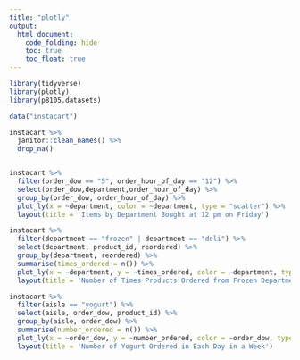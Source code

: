 ```yaml
---
title: "plotly"
output: 
  html_document:
    code_folding: hide
    toc: true
    toc_float: true
---
```


```r
library(tidyverse)
library(plotly)
library(p8105.datasets)
```

```r

data("instacart")

instacart %>% 
  janitor::clean_names() %>% 
  drop_na()


instacart %>% 
  filter(order_dow == "5", order_hour_of_day == "12") %>% 
  select(order_dow,department,order_hour_of_day) %>% 
  group_by(order_dow, order_hour_of_day) %>%
  plot_ly(x = ~department, color = ~department, type = "scatter") %>%
  layout(title = 'Items by Department Bought at 12 pm on Friday')

instacart %>% 
  filter(department == "frozen" | department == "deli") %>% 
  select(department, product_id, reordered) %>% 
  group_by(department, reordered) %>%
  summarise(times_ordered = n()) %>%
  plot_ly(x = ~department, y = ~times_ordered, color = ~department, type = "box") %>%
  layout(title = 'Number of Times Products Ordered from Frozen Department and Deli Department')

instacart %>%
  filter(aisle == "yogurt") %>% 
  select(aisle, order_dow, product_id) %>% 
  group_by(aisle, order_dow) %>%
  summarise(number_ordered = n()) %>%
  plot_ly(x = ~order_dow, y = ~number_ordered, color = ~order_dow, type = "bar") %>%
  layout(title = 'Number of Yogurt Ordered in Each Day in a Week')


```